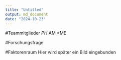 ```yaml
---
title: "Untitled"
output: md_document
date: "2024-10-23"
---
```



#Teammitglieder
*PH
*AM
*ME

#Forschungsfrage

#Faktorenraum
Hier wird später ein Bild eingebunden